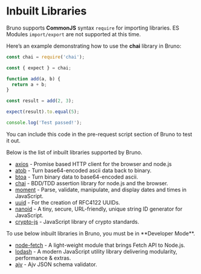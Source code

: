 
# Inbuilt Libraries

Bruno supports **CommonJS** syntax `require` for importing libraries. ES Modules `import/export` are not supported at this time.

Here’s an example demonstrating how to use the **chai** library in Bruno:

```js copy
const chai = require('chai');

const { expect } = chai;

function add(a, b) {
  return a + b;
}

const result = add(2, 3);

expect(result).to.equal(5);

console.log('Test passed!');
```

You can include this code in the pre-request script section of Bruno to test it out.

Below is the list of inbuilt libraries supported by Bruno.

- [axios](https://www.npmjs.com/package/axios) - Promise based HTTP client for the browser and node.js
- [atob](https://www.npmjs.com/package/atob) - Turn base64-encoded ascii data back to binary.
- [btoa](https://www.npmjs.com/package/btoa) - Turn binary data to base64-encoded ascii.
- [chai](https://www.npmjs.com/package/chai) - BDD/TDD assertion library for node.js and the browser.
- [moment](https://momentjs.com) - Parse, validate, manipulate, and display dates and times in JavaScript.
- [uuid](https://www.npmjs.com/package/uuid) - For the creation of RFC4122 UUIDs.
- [nanoid](https://www.npmjs.com/package/nanoid) - A tiny, secure, URL-friendly, unique string ID generator for JavaScript.
- [crypto-js](https://www.npmjs.com/package/crypto-js) - JavaScript library of crypto standards.

<Callout type="warning">
  To use below inbuilt libraries in Bruno, you must be in **Developer Mode**.
</Callout>

- [node-fetch](https://www.npmjs.com/package/node-fetch) - A light-weight module that brings Fetch API to Node.js.
- [lodash](https://lodash.com) - A modern JavaScript utility library delivering modularity, performance & extras.
- [ajv](https://www.npmjs.com/package/ajv) - Ajv JSON schema validator.
